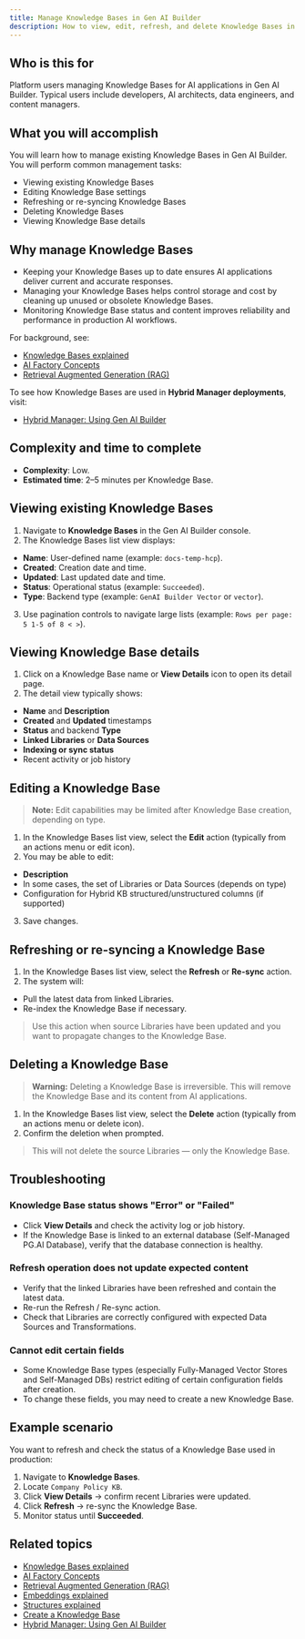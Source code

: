 ```yaml
---
title: Manage Knowledge Bases in Gen AI Builder
description: How to view, edit, refresh, and delete Knowledge Bases in Gen AI Builder.
---
```


## Who is this for

Platform users managing Knowledge Bases for AI applications in Gen AI Builder.
Typical users include developers, AI architects, data engineers, and content managers.

## What you will accomplish

You will learn how to manage existing Knowledge Bases in Gen AI Builder.
You will perform common management tasks:

-   Viewing existing Knowledge Bases
-   Editing Knowledge Base settings
-   Refreshing or re-syncing Knowledge Bases
-   Deleting Knowledge Bases
-   Viewing Knowledge Base details

## Why manage Knowledge Bases

-   Keeping your Knowledge Bases up to date ensures AI applications deliver current and accurate responses.
-   Managing your Knowledge Bases helps control storage and cost by cleaning up unused or obsolete Knowledge Bases.
-   Monitoring Knowledge Base status and content improves reliability and performance in production AI workflows.

For background, see:

-   [Knowledge Bases explained](/edb-postgres-ai/1.2/ai-factory/learn/explained/knowledge-bases-explained/)
-   [AI Factory Concepts](/edb-postgres-ai/1.2/ai-factory/learn/explained/ai-factory-concepts/)
-   [Retrieval Augmented Generation (RAG)](/edb-postgres-ai/1.2/ai-factory/learn/explained/terminology/#retrieval-augmented-generation-rag)

To see how Knowledge Bases are used in **Hybrid Manager deployments**, visit:

-   [Hybrid Manager: Using Gen AI Builder](/edb-postgres-ai/1.2/hybrid-manager/ai-factory/gen-ai/builder/)

## Complexity and time to complete

-   **Complexity**: Low.
-   **Estimated time**: 2–5 minutes per Knowledge Base.

## Viewing existing Knowledge Bases

1.  Navigate to **Knowledge Bases** in the Gen AI Builder console.
2.  The Knowledge Bases list view displays:

-   **Name**: User-defined name (example: `docs-temp-hcp`).
-   **Created**: Creation date and time.
-   **Updated**: Last updated date and time.
-   **Status**: Operational status (example: `Succeeded`).
-   **Type**: Backend type (example: `GenAI Builder Vector` or `vector`).

3.  Use pagination controls to navigate large lists (example: `Rows per page: 5 1-5 of 8 < >`).

## Viewing Knowledge Base details

1.  Click on a Knowledge Base name or **View Details** icon to open its detail page.
2.  The detail view typically shows:

-   **Name** and **Description**
-   **Created** and **Updated** timestamps
-   **Status** and backend **Type**
-   **Linked Libraries** or **Data Sources**
-   **Indexing or sync status**
-   Recent activity or job history

## Editing a Knowledge Base

> **Note:** Edit capabilities may be limited after Knowledge Base creation, depending on type.

1.  In the Knowledge Bases list view, select the **Edit** action (typically from an actions menu or edit icon).
2.  You may be able to edit:

-   **Description**
-   In some cases, the set of Libraries or Data Sources (depends on type)
-   Configuration for Hybrid KB structured/unstructured columns (if supported)

3.  Save changes.

## Refreshing or re-syncing a Knowledge Base

1.  In the Knowledge Bases list view, select the **Refresh** or **Re-sync** action.
2.  The system will:

-   Pull the latest data from linked Libraries.
-   Re-index the Knowledge Base if necessary.

> Use this action when source Libraries have been updated and you want to propagate changes to the Knowledge Base.

## Deleting a Knowledge Base

> **Warning:** Deleting a Knowledge Base is irreversible. This will remove the Knowledge Base and its content from AI applications.

1.  In the Knowledge Bases list view, select the **Delete** action (typically from an actions menu or delete icon).
2.  Confirm the deletion when prompted.

> This will not delete the source Libraries — only the Knowledge Base.

## Troubleshooting

### Knowledge Base status shows "Error" or "Failed"

-   Click **View Details** and check the activity log or job history.
-   If the Knowledge Base is linked to an external database (Self-Managed PG.AI Database), verify that the database connection is healthy.

### Refresh operation does not update expected content

-   Verify that the linked Libraries have been refreshed and contain the latest data.
-   Re-run the Refresh / Re-sync action.
-   Check that Libraries are correctly configured with expected Data Sources and Transformations.

### Cannot edit certain fields

-   Some Knowledge Base types (especially Fully-Managed Vector Stores and Self-Managed DBs) restrict editing of certain configuration fields after creation.
-   To change these fields, you may need to create a new Knowledge Base.

## Example scenario

You want to refresh and check the status of a Knowledge Base used in production:

1.  Navigate to **Knowledge Bases**.
2.  Locate `Company Policy KB`.
3.  Click **View Details** → confirm recent Libraries were updated.
4.  Click **Refresh** → re-sync the Knowledge Base.
5.  Monitor status until **Succeeded**.

## Related topics

-   [Knowledge Bases explained](/edb-postgres-ai/1.2/ai-factory/learn/explained/knowledge-bases-explained/)
-   [AI Factory Concepts](/edb-postgres-ai/1.2/ai-factory/learn/explained/ai-factory-concepts/)
-   [Retrieval Augmented Generation (RAG)](/edb-postgres-ai/1.2/ai-factory/learn/explained/terminology/#retrieval-augmented-generation-rag)
-   [Embeddings explained](/edb-postgres-ai/1.2/ai-factory/learn/explained/generic-concepts/#embeddings-and-vector-representations)
-   [Structures explained](/edb-postgres-ai/1.2/ai-factory/learn/explained/structures-explained/)
-   [Create a Knowledge Base](create-knowledge-base)
-   [Hybrid Manager: Using Gen AI Builder](/edb-postgres-ai/1.2/hybrid-manager/ai-factory/gen-ai/builder/)

